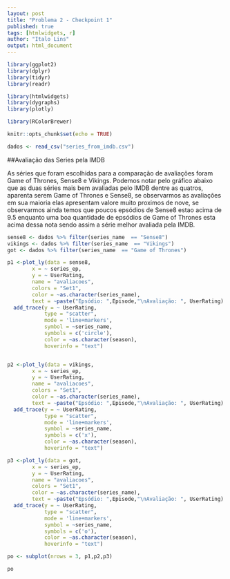 ```yaml
---
layout: post
title: "Problema 2 - Checkpoint 1"
published: true
tags: [htmlwidgets, r]
author: "Italo Lins"
output: html_document
---
```


```r
library(ggplot2)
library(dplyr)
library(tidyr)
library(readr)

library(htmlwidgets)
library(dygraphs)
library(plotly)

library(RColorBrewer)

knitr::opts_chunk$set(echo = TRUE)
```

```r
dados <- read_csv("series_from_imdb.csv")
```

##Avaliação das Series pela IMDB

As séries que foram escolhidas para a comparação de avaliações foram Game of Thrones, Sense8 e Vikings. Podemos notar pelo gráfico abaixo que as duas séries mais bem avaliadas pelo IMDB dentre as quatros, aparenta serem Game of Thrones e Sense8, se observarmos as avaliações em sua maioria elas apresentam valore muito proximos de nove, se observarmos ainda temos que poucos epsódios de Sense8 estao acima de 9.5 enquanto uma boa quantidade de epsódios de Game of Thrones esta acima dessa nota sendo assim a série melhor avaliada pela IMDB.

```r
sense8 <- dados %>% filter(series_name  == "Sense8")
vikings <- dados %>% filter(series_name  == "Vikings")
got <- dados %>% filter(series_name  == "Game of Thrones")

p1 <-plot_ly(data = sense8, 
        x = ~ series_ep, 
        y = ~ UserRating, 
        name = "avaliacoes",
        colors = "Set1",
        color = ~as.character(series_name), 
        text = ~paste("Epsódio: ",Episode,"\nAvaliação: ", UserRating) ) %>% 
  add_trace(y = ~ UserRating, 
            type = "scatter",
            mode = 'line+markers',
            symbol = ~series_name, 
            symbols = c('circle'),
            color = ~as.character(season),
            hoverinfo = "text") 


p2 <-plot_ly(data = vikings, 
        x = ~ series_ep, 
        y = ~ UserRating, 
        name = "avaliacoes",
        colors = "Set1",
        color = ~as.character(series_name), 
        text = ~paste("Epsódio: ",Episode,"\nAvaliação: ", UserRating) ) %>% 
  add_trace(y = ~ UserRating, 
            type = "scatter",
            mode = 'line+markers',
            symbol = ~series_name, 
            symbols = c('x'),
            color = ~as.character(season),
            hoverinfo = "text")

p3 <-plot_ly(data = got, 
        x = ~ series_ep, 
        y = ~ UserRating, 
        name = "avaliacoes",
        colors = "Set1",
        color = ~as.character(series_name), 
        text = ~paste("Epsódio: ",Episode,"\nAvaliação: ", UserRating) ) %>% 
  add_trace(y = ~ UserRating, 
            type = "scatter",
            mode = 'line+markers',
            symbol = ~series_name, 
            symbols = c('o'),
            color = ~as.character(season),
            hoverinfo = "text")

po <- subplot(nrows = 3, p1,p2,p3)

po

```





